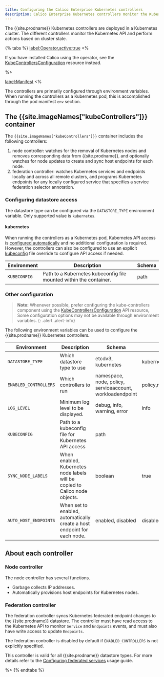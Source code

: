 ```yaml
---
title: Configuring the Calico Enterprise Kubernetes controllers
description: Calico Enterprise Kubernetes controllers monitor the Kubernetes API and perform actions based on cluster state.
---
```


The {{site.prodname}} Kubernetes controllers are deployed in a Kubernetes cluster. The different controllers monitor the Kubernetes API
and perform actions based on cluster state.

{% tabs %}
  <label:Operator,active:true>
<%

If you have installed Calico using the operator, see the [KubeControllersConfiguration](/reference/resources/kubecontrollersconfig) resource instead.

%>

  <label:Manifest>
<%

The controllers are primarily configured through environment variables. When running
the controllers as a Kubernetes pod, this is accomplished through the pod manifest `env`
section.

## The {{site.imageNames["kubeControllers"]}} container

The `{{site.imageNames["kubeControllers"]}}` container includes the following controllers:

1. node controller: watches for the removal of Kubernetes nodes and removes corresponding data from {{site.prodname}}, and optionally watches for node updates to create and sync host endpoints for each node.
1. federation controller: watches Kubernetes services and endpoints locally and across all remote clusters, and programs
   Kubernetes endpoints for any locally configured service that specifies a service federation selector annotation.

### Configuring datastore access

The datastore type can be configured via the `DATASTORE_TYPE` environment variable. Only supported value is `kubernetes`.

#### kubernetes

When running the controllers as a Kubernetes pod, Kubernetes API access is [configured automatically][in-cluster-config] and
no additional configuration is required. However, the controllers can also be configured to use an explicit [kubeconfig][kubeconfig] file override to
configure API access if needed.

| Environment     | Description                                                        | Schema |
|-----------------|--------------------------------------------------------------------|--------|
| `KUBECONFIG`    | Path to a Kubernetes kubeconfig file mounted within the container. | path   |

### Other configuration

> **Note:** Whenever possible, prefer configuring the kube-controllers component using the [KubeControllersConfiguration]({{site.baseurl}}/reference/resources/kubecontrollersconfig) API resource,
> Some configuration options may not be available through environment variables.
{: .alert .alert-info}

The following environment variables can be used to configure the {{site.prodname}} Kubernetes controllers.

| Environment   | Description | Schema | Default |
| ------------- | ----------- | ------ | -------
| `DATASTORE_TYPE`      | Which datastore type to use | etcdv3, kubernetes | kubernetes
| `ENABLED_CONTROLLERS` | Which controllers to run    | namespace, node, policy, serviceaccount, workloadendpoint | policy,namespace,serviceaccount,workloadendpoint,node
| `LOG_LEVEL`           | Minimum log level to be displayed. | debug, info, warning, error | info
| `KUBECONFIG`          | Path to a kubeconfig file for Kubernetes API access | path |
| `SYNC_NODE_LABELS`    | When enabled, Kubernetes node labels will be copied to Calico node objects. | boolean | true
| `AUTO_HOST_ENDPOINTS` | When set to enabled, automatically create a host endpoint for each node. | enabled, disabled | disabled

## About each controller

### Node controller

The node controller has several functions.

- Garbage collects IP addresses.
- Automatically provisions host endpoints for Kubernetes nodes.

### Federation controller

The federation controller syncs Kubernetes federated endpoint changes to the {{site.prodname}} datastore.
The controller must have read access to the Kubernetes API to monitor `Service` and `Endpoints` events, and must
also have write access to update `Endpoints`.

The federation controller is disabled by default if `ENABLED_CONTROLLERS` is not explicitly specified.

This controller is valid for all {{site.prodname}} datastore types. For more details refer to the
[Configuring federated services]({{site.baseurl}}/multicluster/federation/services-controller) usage guide.

%>
{% endtabs %}

[in-cluster-config]: https://kubernetes.io/docs/tasks/access-application-cluster/access-cluster/#accessing-the-api-from-a-pod
[kubeconfig]: https://kubernetes.io/docs/concepts/configuration/organize-cluster-access-kubeconfig/

